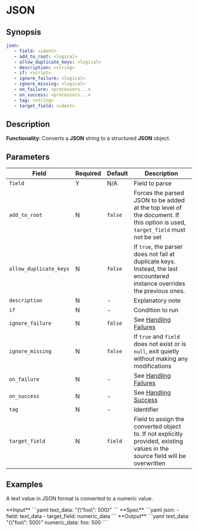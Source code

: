 # JSON

## Synopsis

```yaml {2}
json:
   - field: <ident>
   - add_to_root: <logical>
   - allow_duplicate_keys: <logical>
   - description: <string>
   - if: <script>
   - ignore_failure: <logical>
   - ignore_missing: <logical>
   - on_failure: <processors...>
   - on_success: <processors...>
   - tag: <string>
   - target_field: <ident>
```

## Description

**Functionality**: Converts a **JSON** string to a structured **JSON** object.

## Parameters

|Field|Required|Default|Description|
|---|---|---|---|
|`field`|Y|N/A|Field to parse|
|`add_to_root`|N|`false`|Forces the parsed JSON to be added at the top level of the document. If this option is used, `target_field` must not be set|
|`allow_duplicate_keys`|N|`false`|If `true`, the parser does not fail at duplicate keys. Instead, the last encountered instance overrides the previous ones.|
|`description`|N|-|Explanatory note|
|`if`|N|-|Condition to run|
|`ignore_failure`|N|`false`|See [Handling Failures](../handling-failures.mdx)|
|`ignore_missing`|N|`false`|If `true` and `field` does not exist or is `null`, exit quietly without making any modifications|
|`on_failure`|N|-|See [Handling Failures](../handling-failures.mdx)|
|`on_success`|N|-|See [Handling Success](../handling-success.mdx)|
|`tag`|N|-|Identifier|
|`target_field`|N|`field`|Field to assign the converted object to. If not explicitly provided, existing values in the source field will be overwritten|

## Examples

A text value in JSON format is converted to a numeric value.

<ExampleTable>
   <Description>
      **Input**
   </Description>
   <SampleCode>
      ```yaml
      text_data: "{\"foo\": 500}"
      ```
   </SampleCode>

   <Description>
      **Spec**
   </Description>
   <SampleCode>
      ```yaml
      json:
         - field: text_data
         - target_field: numeric_data
      ```
   </SampleCode>

   <Description>
      **Output**
   </Description>
   <SampleCode>
      ```yaml
      text_data: "{\"foo\": 500}"
      numeric_data:
         foo: 500
      ```
   </SampleCode>
</ExampleTable>
